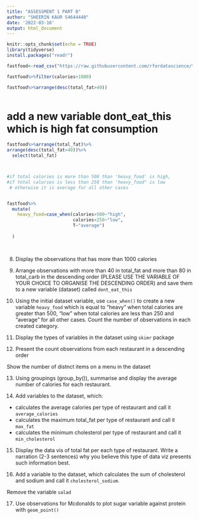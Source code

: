 ```yaml
---
title: "ASSESSMENT 1 PART B"
author: "SHEERIN KAUR S4644440"
date: '2022-03-10'
output: html_document
---
```


```r
knitr::opts_chunk$set(echo = TRUE)
library(tidyverse)
install.packages("readr")

```



```r
fastfood<-read_csv("https://raw.githubusercontent.com/rfordatascience/tidytuesday/master/data/2018/2018-09-04/fastfood_calories.csv")

fastfood%>%filter(calories>1000)

fastfood%>%arrange(desc(total_fat>40))



```
# add a new variable dont_eat_this which is high fat consumption
```r
fastfood%>%arrange(total_fat)%>%
arrange(desc(total_fat>40))%>%
  select(total_fat)



#if total calories is more than 500 than 'heavy_food' is high,
#if total calories is less than 250 than 'heavy_food" is low 
 # otherwise it is average for all other cases


fastfood%>%
  mutate(
    heavy_food=case_when(calories>500~"high",
                         calories<250~"low",
                         T~"average")
    
  )
  
    

```

8. Display the observations that has more than 1000 calories

9. Arrange observations with more than 40 in total_fat and more than 80 in total_carb in the descending order (PLEASE USE THE VARIABLE OF YOUR CHOICE TO ORGANISE THE DESCENDING ORDER) and save them to a new variable (dataset) called `dont_eat_this`

10. Using the initial dataset variable, use `case_when()` to create a new variable `heavy_food` which is equal to "heavy" when total calories are greater than 500, "low" when total calories are less than 250 and "average" for all other cases. Count the number of observations in each created category.

11. Display the types of variables in the dataset using `skimr` package 

12. Present the count observations from each restaurant in a descending order

Show the number of distnct items on a menu in the dataset

13. Using groupings (group_by()), summarise and display the average number of calories for each restaurant.

14. Add variables to the dataset, which:

-  calculates the average calories per type of restaurant and call it `average_calories` 
-  calculates the maximum total_fat per type of restaurant and call it `max_fat` 
-  calculates the minimum cholesterol per type of restaurant and call it `min_cholesterol` 

15. Display the data vis of total fat per each type of restaurant. Write a narration (2-3 sentences) why you believe this type of data viz presents such information best. 

16. Add a variable to the dataset, which calculates the sum of cholesterol and sodium and call it `cholesterol_sodium`.

Remove the variable `salad`

17. Use observations for Mcdonalds to plot sugar variable against protein with `geom_point()`